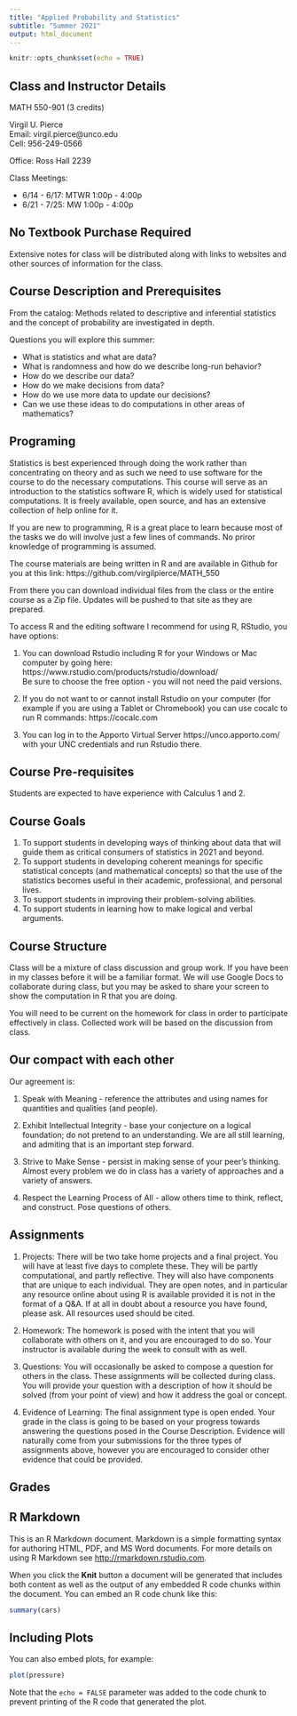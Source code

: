 ```yaml
---
title: "Applied Probability and Statistics"
subtitle: "Summer 2021"
output: html_document
---
```


```r
knitr::opts_chunk$set(echo = TRUE)
```

## Class and Instructor Details

MATH 550-901 (3 credits)

Virgil U. Pierce <br>
Email: virgil.pierce@unco.edu <br>
Cell: 956-249-0566

Office: Ross Hall 2239

Class Meetings:  

* 6/14 - 6/17: MTWR 1:00p - 4:00p
* 6/21 - 7/25: MW 1:00p - 4:00p

## No Textbook Purchase Required

Extensive notes for class will be distributed along with links to websites and other sources of information for the class.

## Course Description and Prerequisites

From the catalog: Methods related to descriptive and inferential statistics and the concept of probability are investigated in depth. 

Questions you will explore this summer:

* What is statistics and what are data?
* What is randomness and how do we describe long-run behavior?
* How do we describe our data?
* How do we make decisions from data?
* How do we use more data to update our decisions?
* Can we use these ideas to do computations in other areas of mathematics?

## Programing

Statistics is best experienced through doing the work rather than concentrating on theory and as such we need to use software for the course to do the necessary computations. This course will serve as an introduction to the statistics software R, which is widely used for statistical computations. It is freely available, open source, and has an extensive collection of help online for it.

If you are new to programming, R is a great place to learn because most of the tasks we do will involve just a few lines of commands. No priror knowledge of programming is assumed.

The course materials are being written in R and are available in Github for you at this link: https://github.com/virgilpierce/MATH_550

From there you can download individual files from the class or the entire course as a Zip file. Updates will be pushed to that site as they are prepared.

To access R and the editing software I recommend for using R, RStudio, you have options:

1. You can download Rstudio including R for your Windows or Mac computer by going here: https://www.rstudio.com/products/rstudio/download/ <br>
Be sure to choose the free option - you will not need the paid versions.

2. If you do not want to or cannot install Rstudio on your computer (for example if you are using a Tablet or Chromebook) you can use cocalc to run R commands: https://cocalc.com

3. You can log in to the Apporto Virtual Server https://unco.apporto.com/ with your UNC credentials and run Rstudio there.

## Course Pre-requisites

Students are expected to have experience with Calculus 1 and 2.

## Course Goals

1. To support students in developing ways of thinking about data that will guide them as critical consumers of statistics in 2021 and beyond.
2. To support students in developing coherent meanings for specific statistical concepts (and mathematical concepts) so that the use of the statistics becomes useful in their academic, professional, and personal lives.
3. To support students in improving their problem-solving abilities.
4. To support students in learning how to make logical and verbal arguments.

## Course Structure

Class will be a mixture of class discussion and group work. If you have been in my classes before it will be a familiar format. We will use Google Docs to collaborate during class, but you may be asked to share your screen to show the computation in R that you are doing.

You will need to be current on the homework for class in order to participate effectively in class. Collected work will be based on the discussion from class.

## Our compact with each other

Our agreement is:

1. Speak with Meaning - reference the attributes and using names for quantities and qualities (and people).

2. Exhibit Intellectual Integrity - base your conjecture on a logical foundation; do not pretend to an understanding. We are all still learning, and admiting that is an important step forward.

3. Strive to Make Sense - persist in making sense of your peer's thinking. Almost every problem we do in class has a variety of approaches and a variety of answers.

4. Respect the Learning Process of All - allow others time to think, reflect, and construct. Pose questions of others.

## Assignments

1. Projects: There will be two take home projects and a final project. You will have at least five days to complete these. They will be partly computational, and partly reflective. They will also have components that are unique to each individual. They are open notes, and in particular any resource online about using R is available provided it is not in the format of a Q&A. If at all in doubt about a resource you have found, please ask. All resources used should be cited. 

2. Homework:  The homework is posed with the intent that you will collaborate with others on it, and you are encouraged to do so. Your instructor is available during the week to consult with as well.

3. Questions: You will occasionally be asked to compose a question for others in the class. These assignments will be collected during class. You will provide your question with a description of how it should be solved (from your point of view) and how it address the goal or concept.

4. Evidence of Learning: The final assignment type is open ended. Your grade in the class is going to be based on your progress towards answering the questions posed in the Course Description. Evidence will naturally come from your submissions for the three types of assignments above, however you are encouraged to consider other evidence that could be provided.

## Grades









## R Markdown

This is an R Markdown document. Markdown is a simple formatting syntax for authoring HTML, PDF, and MS Word documents. For more details on using R Markdown see <http://rmarkdown.rstudio.com>.

When you click the **Knit** button a document will be generated that includes both content as well as the output of any embedded R code chunks within the document. You can embed an R code chunk like this:

```r
summary(cars)
```

## Including Plots

You can also embed plots, for example:

```r
plot(pressure)
```

Note that the `echo = FALSE` parameter was added to the code chunk to prevent printing of the R code that generated the plot.
